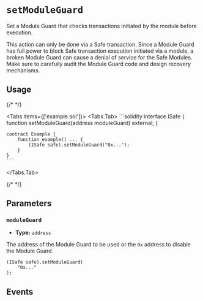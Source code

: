 
# `setModuleGuard`

Set a Module Guard that checks transactions initiated by the module before
execution. 

<Callout type='warning'>
  This action can only be done via a Safe transaction.
</Callout>

<Callout type='error' emoji='🚨'>
  Since a Module Guard has full power to block Safe transaction execution
  initiated via a module, a broken Module Guard can cause a denial of service
  for the Safe Modules. Make sure to carefully audit the Module Guard code and
  design recovery mechanisms.
</Callout>

## Usage

{/* <!-- vale off --> */}

<Tabs items={['example.sol']}>
  <Tabs.Tab>
    ```solidity
    interface ISafe {
        function setModuleGuard(address moduleGuard) external;
    }

    contract Example {
        function example() ... {
            (ISafe safe).setModuleGuard("0x...");
        }
    }
    ```
  </Tabs.Tab>
</Tabs>

{/* <!-- vale on --> */}

## Parameters

### `moduleGuard`

- **Type:** `address`

The address of the Module Guard to be used or the `0x` address to disable the Module Guard.

```solidity focus=2
(ISafe safe).setModuleGuard(
    "0x..."
);
```

## Events

<ChangedModuleGuard />
